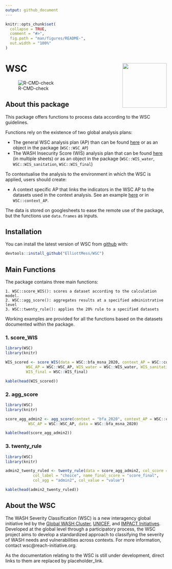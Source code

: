 ```yaml
---
output: github_document
---
```


<!-- README.md is generated from README.Rmd. Please edit that file -->

```r
knitr::opts_chunk$set(
  collapse = TRUE,
  comment = "#>",
  fig.path = "man/figures/README-",
  out.width = "100%"
)
```

# WSC <img src='man/figures/WSC_logo_EN.png' align="right" height="138.5" />


![R-CMD-check](https://github.com/ElliottMess/WSC/workflows/R-CMD-check/badge.svg)

## About this package

This package offers functions to process data according to the WSC guidelines.

Functions rely on the existence of two global analysis plans:

* The general WSC analysis plan (AP) than can be found [here](https://docs.google.com/spreadsheets/d/1TKxD_DyBTTN6onxYiooqtcI_TVSwPfeE-t7ZHK1zzMU/edit?usp=sharing) or as an object in the package (```WSC::WSC_AP```)
* The WASH Insecurity Score (WIS) analysis plan that can be found [here](https://docs.google.com/spreadsheets/d/1UCr-G9gD6YZmiOHDoP95qiMkEqi9jMG3lfzzv7WCFnM/edit?usp=sharing) (in multiple sheets) or as an object in the package (```WSC::WIS_water```, ```WSC::WIS_sanitation```, ```WSC::WIS_final```)


To contextualise the analysis to the environment in which the WSC is applied, users should create:

* A context specific AP that links the indicators in the WSC AP to the datasets used in the context analysis. See an example [here](https://docs.google.com/spreadsheets/d/1Pv1BBf32faE6J5tryubhVOsQJfGXaDb2t23KWGab52U/edit?usp=sharing) or in ```WSC::context_AP```.

The data is stored on googlesheets to ease the remote use of the package, but the functions use ```data.frames``` as inputs.

## Installation

You can install the latest version of WSC from [github](https://github.com/ElliottMess/WSC) with:
``` r
devtools::install_github("ElliottMess/WSC")
```


## Main Functions

The package contains three main functions:

    1. WSC::score_WIS(): scores a dataset according to the calculation model.
    2. WSC::agg_score(): aggregates results at a specified administrative level
    3. WSC::twenty_rule(): applies the 20% rule to a specified datasets
    
Working examples are provided for all the functions based on the datasets documented within the package.

### 1. score_WIS

```r
library(WSC)
library(knitr)

WIS_scored <- score_WIS(data = WSC::bfa_msna_2020, context_AP = WSC::context_AP, context = "bfa_2020",
         WSC_AP = WSC::WSC_AP, WIS_water = WSC::WIS_water, WIS_sanitation = WSC::WIS_sanitation,
         WIS_final = WSC::WIS_final)

kable(head(WIS_scored))

```

### 2. agg_score

```r
library(WSC)
library(knitr)

score_agg_admin2 <- agg_score(context = "bfa_2020", context_AP = WSC::context_AP,
          WSC_AP = WSC::WSC_AP, data = WSC::bfa_msna_2020)

kable(head(score_agg_admin2))

```

### 3. twenty_rule

```r
library(WSC)
library(knitr)

admin2_twenty_ruled <- twenty_rule(data = score_agg_admin2, col_score = "indicator",
            col_label = "choice", name_final_score = "score_final",
            col_agg = "admin2", col_value = "value")

kable(head(admin2_twenty_ruled))

```

## About the WSC
The WASH Severity Classification (WSC) is a new interagency global initiative led by the [Global WASH Cluster](http://washcluster.net/), [UNICEF](https://www.unicef.org/), and [IMPACT Initiatives](impact-initiatives.org/).
Developed at the global level through a participatory process, the WSC project aims to develop a standardized approach to classifying the severity of WASH needs and vulnerabilities across contexts.
For more information, contact wsc@reach-initiative.org.

As the documentation relating to the WSC is still under development, direct links to them are replaced by placeholder_link.

